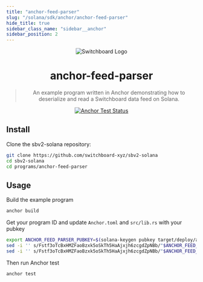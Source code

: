 ```yaml
---
title: "anchor-feed-parser"
slug: "/solana/sdk/anchor/anchor-feed-parser"
hide_title: true
sidebar_class_name: "sidebar__anchor"
sidebar_position: 2
---
```


<div align="center">

![Switchboard Logo](https://github.com/switchboard-xyz/sbv2-core/raw/main/website/static/img/icons/switchboard/avatar.png)

# anchor-feed-parser

> An example program written in Anchor demonstrating how to deserialize and read
> a Switchboard data feed on Solana.

[![Anchor Test Status](https://github.com/switchboard-xyz/sbv2-solana/actions/workflows/anchor-test.yml/badge.svg)](https://github.com/switchboard-xyz/sbv2-solana/actions/workflows/anchor-test.yml)

</div>

## Install

Clone the sbv2-solana repository:

```bash
git clone https://github.com/switchboard-xyz/sbv2-solana
cd sbv2-solana
cd programs/anchor-feed-parser
```

## Usage

Build the example program

```bash
anchor build
```

Get your program ID and update `Anchor.toml` and `src/lib.rs` with your pubkey

```bash
export ANCHOR_FEED_PARSER_PUBKEY=$(solana-keygen pubkey target/deploy/anchor_feed_parser-keypair.json)
sed -i '' s/Fstf3oTcBxHMZFaoBzxk5oSkTh5HaAjxjh6zcgdZpNBb/"$ANCHOR_FEED_PARSER_PUBKEY"/g Anchor.toml
sed -i '' s/Fstf3oTcBxHMZFaoBzxk5oSkTh5HaAjxjh6zcgdZpNBb/"$ANCHOR_FEED_PARSER_PUBKEY"/g src/lib.rs
```

Then run Anchor test

```bash
anchor test
```
